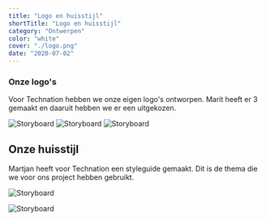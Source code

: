 ```yaml
---
title: "Logo en huisstijl"
shortTitle: "Logo en huisstijl"
category: "Ontwerpen"
color: "white"
cover: "./logo.png"
date: "2020-07-02"
---
```


### Onze logo's

Voor Technation hebben we onze eigen logo's ontworpen. Marit heeft er 3 gemaakt en daaruit hebben we er een uitgekozen.

![Storyboard](https://technation-hr.com/images/stappen/logo_huisstijl/logo1.png "concept storyboard")
![Storyboard](https://technation-hr.com/images/stappen/logo_huisstijl/logo2.png "concept storyboard")
![Storyboard](https://technation-hr.com/images/stappen/logo_huisstijl/logo3.png "concept storyboard")

## Onze huisstijl

Martjan heeft voor Technation een styleguide gemaakt. Dit is de thema die we voor ons project hebben gebruikt. 

![Storyboard](https://technation-hr.com/images/stappen/logo_huisstijl/huisstijl_1.png "concept storyboard")

![Storyboard](https://technation-hr.com/images/stappen/logo_huisstijl/huisstijl_2.png "concept storyboard")
